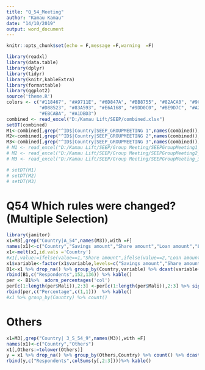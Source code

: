 ```yaml
---
title: "Q_54_Meeting"
author: "Kamau Kamau"
date: "14/10/2019"
output: word_document
---
```


```r
knitr::opts_chunk$set(echo = F,message =F,warning  =F)
```


```r
library(readxl)
library(data.table)
library(dplyr)
library(tidyr)
library(knitr,kableExtra)
library(formattable)
library(ggplot2)
source('theme.R')
colors <- c("#118467", "#A9711E", "#6D847A", "#BB8755", "#82ACA0", "#9C7F61",
            "#D88523", "#83A593", "#E6A168", "#9DD0C0", "#BE9D7C", "#A2C8B9",
            "#EBCABA", "#A1DBD3")
combined <- read_excel("D:/Kamau Lift/SEEP/combined.xlsx")
setDT(combined)
M1<-combined[,grep("^ID$|Country|SEEP_GROUPMEETING 1",names(combined)),with =F]
M2<-combined[,grep("^ID$|Country|SEEP_GROUPMEETING 2",names(combined)),with =F]
M3<-combined[,grep("^ID$|Country|SEEP_GROUPMEETING 3",names(combined)),with =F]
# M1 <- read_excel("D:/Kamau Lift/SEEP/Group Meeting/SEEPGroupMeeting1_2019_13_08_13_53_New1.xlsx")
# M2 <- read_excel("D:/Kamau Lift/SEEP/Group Meeting/SEEPGroupMeeting2_2019_13_08_13_56_new.xlsx")
# M3 <- read_excel("D:/Kamau Lift/SEEP/Group Meeting/SEEPGroupMeeting_3_2019_13_08_13_58_new.xlsx")

# setDT(M1)
# setDT(M2)
# setDT(M3)
```

# Q54	Which rules were changed?	(Multiple Selection)


```r
library(janitor)
x1=M3[,grep("Country|A_54",names(M3)),with =F]
names(x1)<-c("Country","Savings amount","Share amount","Loan amount","Loan interest","Loan duration","Loan eligibility","Social Fund","Fine","Other (specify)")
x1<-melt(x1,id.vals ='Country')
#x1[,value:=ifelse(value==1,"Share amount",ifelse(value==2,"Loan amount",ifelse(value==3,"Loan interest",ifelse(value==4,"Loan duration",ifelse(value==5,"Loan eligibility",ifelse(value==6,"Social Fund",ifelse(value==7,"Fine",ifelse(value==8,"Other (specify)",NA))))))))]
x1$variable<-factor(x1$variable,levels=c("Savings amount","Share amount","Loan amount","Loan interest","Loan duration","Loan eligibility","Social Fund","Fine","Other (specify)","Respondents","Percentage"))
B1<-x1 %>% drop_na() %>% group_by(Country,variable) %>% dcast(variable~Country,fun =sum)
rbind(B1,c("Respondents",152,136)) %>% kable()
per <- B1%>%  adorn_percentages('col')
per[c(1:length(per$Mali)),2:3] <-per[c(1:length(per$Mali)),2:3] %>% signif(digits=3)
rbind(per,c("Percentage",c(1,1)))  %>% kable()
#x1 %>% group_by(Country) %>% count()
```

# Others

```r
x1=M3[,grep("Country| 3_S_54_9",names(M3)),with =F]
names(x1)<-c("Country","Others")
x1[,Others:=tolower(Others)]
y = x1 %>% drop_na() %>% group_by(Others,Country) %>% count() %>% dcast(Others~Country,fun =sum) 
rbind(y,c("Respondents",colSums(y[,2:3])))%>% kable()
```


